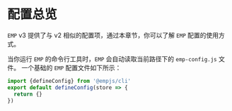 # 配置总览
`EMP` v3 提供了与 v2 相似的配置项，通过本章节，你可以了解 `EMP` 配置的使用方式。


<Overview />

当你运行 `EMP` 的命令行工具时，`EMP` 会自动读取当前路径下的 `emp-config.js` 文件。
一个基础的 `EMP` 配置文件如下所示：

```ts title="emp-config.js"
import {defineConfig} from '@empjs/cli'
export default defineConfig(store => {
  return {}
})
```